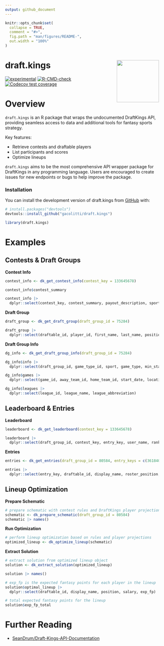 ```yaml
---
output: github_document
---
```


<!-- README.md is generated from README.Rmd. Please edit that file -->

```r
knitr::opts_chunk$set(
  collapse = TRUE,
  comment = "#>",
  fig.path = "man/figures/README-",
  out.width = "100%"
)
```

# draft.kings <a href="github.com/gacolitti/draft.kings"><img src="man/figures/logo.png" align="right" height="138" /></a>


<!-- badges: start -->
[![experimental](https://img.shields.io/badge/experimental-orange.svg)](https://github.com/gaclitti/draft.kings)
[![R-CMD-check](https://github.com/gacolitti/draft.kings/actions/workflows/R-CMD-check.yaml/badge.svg)](https://github.com/gacolitti/draft.kings/actions/workflows/R-CMD-check.yaml)
[![Codecov test coverage](https://codecov.io/gh/gacolitti/draft.kings/graph/badge.svg)](https://app.codecov.io/gh/gacolitti/draft.kings)
<!-- badges: end -->

# Overview

`draft.kings` is an R package that wraps the undocumented DraftKings API, providing seamless access to data and additional tools for fantasy sports strategy. 

Key features:

- Retrieve contests and draftable players
- List participants and scores
- Optimize lineups

`draft.kings` aims to be the most comprehensive API wrapper package for DraftKings in any programming language. Users are encouraged to create issues for new endpoints or bugs to help improve the package.

### Installation

You can install the development version of draft.kings from [GitHub](https://github.com/) with:

``` r
# install.packages("devtools")
devtools::install_github("gacolitti/draft.kings")
```

```r
library(draft.kings)
```

# Examples

## Contests & Draft Groups

**Contest Info**
```r
contest_info <- dk_get_contest_info(contest_key = 133645678) 

contest_info$contest_summary

contest_info |> 
  dplyr::select(contest_key, contest_summary, payout_description, sport, entry_fee, entries)

```

**Draft Group**
```r
draft_group <- dk_get_draft_group(draft_group_id = 75284)

draft_group |> 
  dplyr::select(draftable_id, player_id, first_name, last_name, position, salary, status)
```

**Draft Group Info**
```r
dg_info <- dk_get_draft_group_info(draft_group_id = 75284)

dg_info$info |> 
  dplyr::select(draft_group_id, game_type_id, sport, game_type, min_start_time, max_start_time)

dg_info$games |> 
  dplyr::select(game_id, away_team_id, home_team_id, start_date, location, time_remaining_status)

dg_info$leagues |> 
  dplyr::select(league_id, league_name, league_abbreviation)
```

## Leaderboard & Entries

**Leaderboard**
```r
leaderboard <- dk_get_leaderboard(contest_key = 133645678)

leaderboard |> 
  dplyr::select(draft_group_id, contest_key, entry_key, user_name, rank, fantasy_points)
```

**Entries**
```r
entries <- dk_get_entries(draft_group_id = 80584, entry_keys = c(3618408508, 3618897002))

entries |> 
  dplyr::select(entry_key, draftable_id, display_name, roster_position, fantasy_points)
```

## Lineup Optimization

**Prepare Schematic**
```r
# prepare schematic with contest rules and DraftKings player projections
schematic <- dk_prepare_schematic(draft_group_id = 80584)
schematic |> names()
```

**Run Optimization**
```r
# perform lineup optimization based on rules and player projections 
optimized_lineup <- dk_optimize_lineup(schematic)
```

**Extract Solution**
```r
# extract solution from optimized lineup object
solution <- dk_extract_solution(optimized_lineup)

solution |> names()

# exp_fp is the expected fantasy points for each player in the lineup
solution$optimal_lineup |> 
  dplyr::select(draftable_id, display_name, position, salary, exp_fp)

# total expected fantasy points for the lineup
solution$exp_fp_total
```

# Further Reading

- [SeanDrum/Draft-Kings-API-Documentation](https://github.com/SeanDrum/Draft-Kings-API-Documentation)
